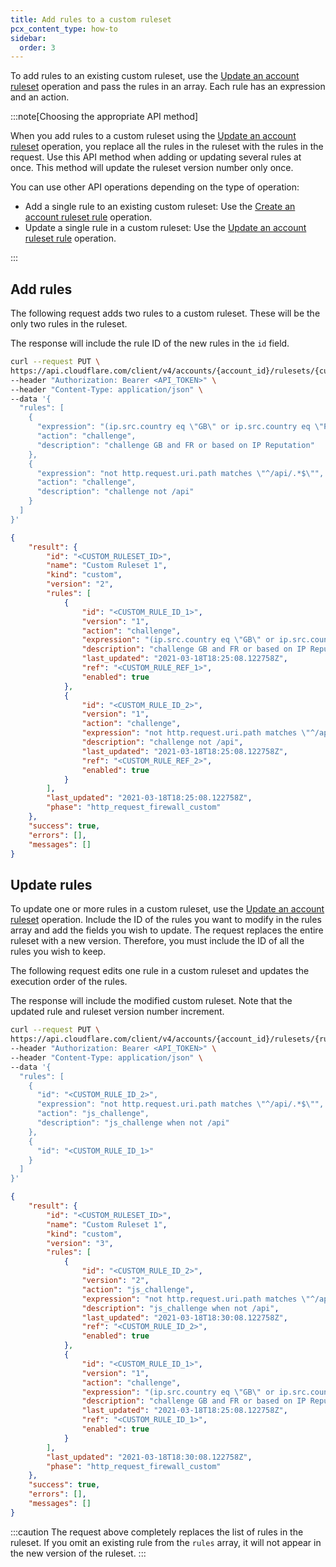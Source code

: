 ```yaml
---
title: Add rules to a custom ruleset
pcx_content_type: how-to
sidebar:
  order: 3
---
```


To add rules to an existing custom ruleset, use the [Update an account ruleset](/api/resources/rulesets/methods/update/) operation and pass the rules in an array. Each rule has an expression and an action.

:::note[Choosing the appropriate API method]

When you add rules to a custom ruleset using the [Update an account ruleset](/api/resources/rulesets/methods/update/) operation, you replace all the rules in the ruleset with the rules in the request. Use this API method when adding or updating several rules at once. This method will update the ruleset version number only once.

You can use other API operations depending on the type of operation:

- Add a single rule to an existing custom ruleset: Use the [Create an account ruleset rule](/api/resources/rulesets/methods/create/Rule) operation.
- Update a single rule in a custom ruleset: Use the [Update an account ruleset rule](/api/resources/rulesets/subresources/rules/methods/edit/) operation.

:::

## Add rules

The following request adds two rules to a custom ruleset. These will be the only two rules in the ruleset.

The response will include the rule ID of the new rules in the `id` field.

```bash
curl --request PUT \
https://api.cloudflare.com/client/v4/accounts/{account_id}/rulesets/{custom_ruleset_id} \
--header "Authorization: Bearer <API_TOKEN>" \
--header "Content-Type: application/json" \
--data '{
  "rules": [
    {
      "expression": "(ip.src.country eq \"GB\" or ip.src.country eq \"FR\") or cf.threat_score > 0",
      "action": "challenge",
      "description": "challenge GB and FR or based on IP Reputation"
    },
    {
      "expression": "not http.request.uri.path matches \"^/api/.*$\"",
      "action": "challenge",
      "description": "challenge not /api"
    }
  ]
}'
```

```json output
{
	"result": {
		"id": "<CUSTOM_RULESET_ID>",
		"name": "Custom Ruleset 1",
		"kind": "custom",
		"version": "2",
		"rules": [
			{
				"id": "<CUSTOM_RULE_ID_1>",
				"version": "1",
				"action": "challenge",
				"expression": "(ip.src.country eq \"GB\" or ip.src.country eq \"FR\") or cf.threat_score \u003e 0",
				"description": "challenge GB and FR or based on IP Reputation",
				"last_updated": "2021-03-18T18:25:08.122758Z",
				"ref": "<CUSTOM_RULE_REF_1>",
				"enabled": true
			},
			{
				"id": "<CUSTOM_RULE_ID_2>",
				"version": "1",
				"action": "challenge",
				"expression": "not http.request.uri.path matches \"^/api/.*$\"",
				"description": "challenge not /api",
				"last_updated": "2021-03-18T18:25:08.122758Z",
				"ref": "<CUSTOM_RULE_REF_2>",
				"enabled": true
			}
		],
		"last_updated": "2021-03-18T18:25:08.122758Z",
		"phase": "http_request_firewall_custom"
	},
	"success": true,
	"errors": [],
	"messages": []
}
```

## Update rules

To update one or more rules in a custom ruleset, use the [Update an account ruleset](/api/resources/rulesets/methods/update/) operation. Include the ID of the rules you want to modify in the rules array and add the fields you wish to update. The request replaces the entire ruleset with a new version. Therefore, you must include the ID of all the rules you wish to keep.

The following request edits one rule in a custom ruleset and updates the execution order of the rules.

The response will include the modified custom ruleset. Note that the updated rule and ruleset version number increment.

```bash
curl --request PUT \
https://api.cloudflare.com/client/v4/accounts/{account_id}/rulesets/{ruleset_id} \
--header "Authorization: Bearer <API_TOKEN>" \
--header "Content-Type: application/json" \
--data '{
  "rules": [
    {
      "id": "<CUSTOM_RULE_ID_2>",
      "expression": "not http.request.uri.path matches \"^/api/.*$\"",
      "action": "js_challenge",
      "description": "js_challenge when not /api"
    },
    {
      "id": "<CUSTOM_RULE_ID_1>"
    }
  ]
}'
```

```json output
{
	"result": {
		"id": "<CUSTOM_RULESET_ID>",
		"name": "Custom Ruleset 1",
		"kind": "custom",
		"version": "3",
		"rules": [
			{
				"id": "<CUSTOM_RULE_ID_2>",
				"version": "2",
				"action": "js_challenge",
				"expression": "not http.request.uri.path matches \"^/api/.*$\"",
				"description": "js_challenge when not /api",
				"last_updated": "2021-03-18T18:30:08.122758Z",
				"ref": "<CUSTOM_RULE_ID_2>",
				"enabled": true
			},
			{
				"id": "<CUSTOM_RULE_ID_1>",
				"version": "1",
				"action": "challenge",
				"expression": "(ip.src.country eq \"GB\" or ip.src.country eq \"FR\") or cf.threat_score \u003e 0",
				"description": "challenge GB and FR or based on IP Reputation",
				"last_updated": "2021-03-18T18:25:08.122758Z",
				"ref": "<CUSTOM_RULE_ID_1>",
				"enabled": true
			}
		],
		"last_updated": "2021-03-18T18:30:08.122758Z",
		"phase": "http_request_firewall_custom"
	},
	"success": true,
	"errors": [],
	"messages": []
}
```

:::caution
The request above completely replaces the list of rules in the ruleset. If you omit an existing rule from the `rules` array, it will not appear in the new version of the ruleset.
:::
